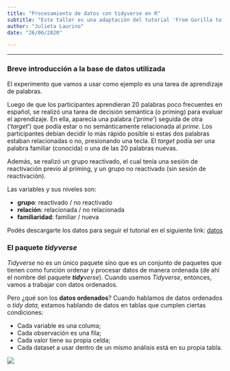 ```yaml
---
title: "Procesamiento de datos con tidyverse en R"
subtitle: "Este taller es una adaptación del tutorial 'From Gorilla to Tidy Data' de Emma James, disponible en: https://emljames.github.io/GorillaR/index.html"
author: "Julieta Laurino"
date: "26/06/2020"

---
```


-----------
### Breve introducción a la base de datos utilizada

El experimento que vamos a usar como ejemplo es una tarea de aprendizaje de palabras.  

Luego de que los participantes aprendieran 20 palabras poco frecuentes en español, se realizó una tarea de decisión semántica (o priming) para evaluar el aprendizaje. En ella, aparecía una palabra ('*prime*') seguida de otra ('*target*') que podía estar o no semánticamente relacionada al *prime*. Los participantes debían decidir lo más rápido posible si estas dos palabras estaban relacionadas o no, presionando una tecla. El *target* podía ser una palabra familiar (conocida) o una de las 20 palabras nuevas. 

Además, se realizó un grupo reactivado, el cual tenía una sesión de reactivación previo al priming, y un grupo no reactivado (sin sesión de reactivación). 

Las variables y sus niveles son: 

* **grupo**: reactivado / no reactivado
* **relación**: relacionada / no relacionada
* **familiaridad**: familiar / nueva

Podés descargarte los datos para seguir el tutorial en el siguiente link:
[datos](https://github.com/JulietaLaurino/gorilla-data-processing-with-R/tree/master/data)

### El paquete **_tidyverse_**

_Tidyverse_ no es un único paquete sino que es un conjunto de paquetes que tienen como función ordenar y procesar datos de manera ordenada (de ahí el nombre del paquete _**tidy**verse_). Cuando usemos _Tidyverse_, entonces, vamos a trabajar con datos ordenados. 

Pero ¿qué son los **datos ordenados**? Cuando hablamos de datos ordenados o _tidy data_, estamos hablando de datos en tablas que cumplen ciertas condiciones: 

* Cada variable es una columa;
* Cada observación es una fila;
* Cada valor tiene su propia celda;
* Cada dataset a usar dentro de un mismo análisis está en su propia tabla.


![](images/tidy-1.svg)